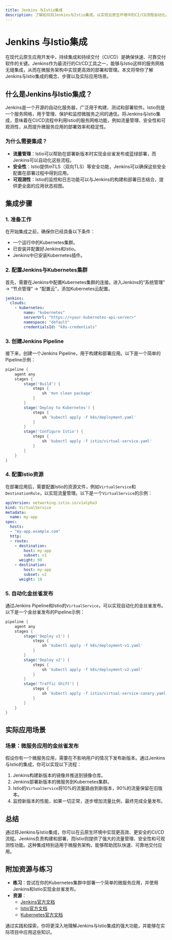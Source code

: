 ```yaml
---
title: Jenkins 与Istio集成
description: 了解如何将Jenkins与Istio集成，以实现云原生环境中的CI/CD流程自动化。
---
```


# Jenkins 与Istio集成

在现代云原生应用开发中，持续集成和持续交付（CI/CD）是确保快速、可靠交付软件的关键。Jenkins作为最流行的CI/CD工具之一，能够与Istio这样的服务网格无缝集成，从而在微服务架构中实现更高效的部署和管理。本文将带你了解Jenkins与Istio集成的概念、步骤以及实际应用场景。

## 什么是Jenkins与Istio集成？

Jenkins是一个开源的自动化服务器，广泛用于构建、测试和部署软件。Istio则是一个服务网格，用于管理、保护和监控微服务之间的通信。将Jenkins与Istio集成，意味着在CI/CD流程中利用Istio的服务网格功能，例如流量管理、安全性和可观测性，从而提升微服务应用的部署效率和稳定性。

### 为什么需要集成？

- **流量管理**：Istio可以帮助在部署新版本时实现金丝雀发布或蓝绿部署，而Jenkins可以自动化这些流程。
- **安全性**：Istio提供mTLS（双向TLS）等安全功能，Jenkins可以确保这些安全配置在部署过程中得到应用。
- **可观测性**：Istio的监控和日志功能可以与Jenkins的构建和部署日志结合，提供更全面的应用状态视图。

## 集成步骤

### 1. 准备工作

在开始集成之前，确保你已经具备以下条件：
- 一个运行中的Kubernetes集群。
- 已安装并配置好Jenkins和Istio。
- Jenkins中已安装Kubernetes插件。

### 2. 配置Jenkins与Kubernetes集群

首先，需要在Jenkins中配置Kubernetes集群的连接。进入Jenkins的“系统管理” -> “节点管理” -> “配置云”，添加Kubernetes云配置。

```yaml
jenkins:
  clouds:
    - kubernetes:
        name: "kubernetes"
        serverUrl: "https://<your-kubernetes-api-server>"
        namespace: "default"
        credentialsId: "k8s-credentials"
```

### 3. 创建Jenkins Pipeline

接下来，创建一个Jenkins Pipeline，用于构建和部署应用。以下是一个简单的Pipeline示例：

```groovy
pipeline {
    agent any
    stages {
        stage('Build') {
            steps {
                sh 'mvn clean package'
            }
        }
        stage('Deploy to Kubernetes') {
            steps {
                sh 'kubectl apply -f k8s/deployment.yaml'
            }
        }
        stage('Configure Istio') {
            steps {
                sh 'kubectl apply -f istio/virtual-service.yaml'
            }
        }
    }
}
```

### 4. 配置Istio资源

在部署应用后，需要配置Istio的资源文件，例如`VirtualService`和`DestinationRule`，以实现流量管理。以下是一个`VirtualService`的示例：

```yaml
apiVersion: networking.istio.io/v1alpha3
kind: VirtualService
metadata:
  name: my-app
spec:
  hosts:
  - "my-app.example.com"
  http:
  - route:
    - destination:
        host: my-app
        subset: v1
      weight: 90
    - destination:
        host: my-app
        subset: v2
      weight: 10
```

### 5. 自动化金丝雀发布

通过Jenkins Pipeline和Istio的`VirtualService`，可以实现自动化的金丝雀发布。以下是一个金丝雀发布的Pipeline示例：

```groovy
pipeline {
    agent any
    stages {
        stage('Deploy v1') {
            steps {
                sh 'kubectl apply -f k8s/deployment-v1.yaml'
            }
        }
        stage('Deploy v2') {
            steps {
                sh 'kubectl apply -f k8s/deployment-v2.yaml'
            }
        }
        stage('Traffic Shift') {
            steps {
                sh 'kubectl apply -f istio/virtual-service-canary.yaml'
            }
        }
    }
}
```

## 实际应用场景

### 场景：微服务应用的金丝雀发布

假设你有一个微服务应用，需要在不影响用户的情况下发布新版本。通过Jenkins与Istio的集成，你可以实现以下流程：
1. Jenkins构建新版本的镜像并推送到镜像仓库。
2. Jenkins部署新版本的微服务到Kubernetes集群。
3. Istio的`VirtualService`将10%的流量路由到新版本，90%的流量保留在旧版本。
4. 监控新版本的性能，如果一切正常，逐步增加流量比例，最终完成全量发布。

## 总结

通过将Jenkins与Istio集成，你可以在云原生环境中实现更高效、更安全的CI/CD流程。Jenkins负责构建和部署，而Istio则提供了强大的流量管理、安全性和可观测性功能。这种集成特别适用于微服务架构，能够帮助团队快速、可靠地交付应用。

## 附加资源与练习

- **练习**：尝试在你的Kubernetes集群中部署一个简单的微服务应用，并使用Jenkins和Istio实现金丝雀发布。
- **资源**：
  - [Jenkins官方文档](https://www.jenkins.io/doc/)
  - [Istio官方文档](https://istio.io/latest/docs/)
  - [Kubernetes官方文档](https://kubernetes.io/docs/home/)

通过实践和探索，你将更深入地理解Jenkins与Istio集成的强大功能，并能够在实际项目中应用这些知识。
